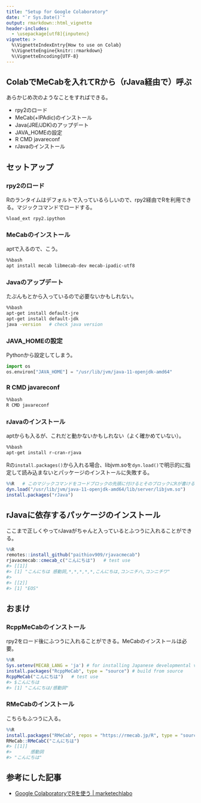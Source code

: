 ```yaml
---
title: "Setup for Google Colaboratory"
date: "`r Sys.Date()`"
output: rmarkdown::html_vignette
header-includes:
  - \usepackage[utf8]{inputenc}
vignette: >
  %\VignetteIndexEntry{How to use on Colab}
  %\VignetteEngine{knitr::rmarkdown}
  %\VignetteEncoding{UTF-8}
---
```


##  ColabでMeCabを入れてRから（rJava経由で）呼ぶ

あらかじめ次のようなことをすればできる。

- rpy2のロード
- MeCab(+IPAdic)のインストール
- Java(JRE/JDK)のアップデート
- JAVA_HOMEの設定
- R CMD javareconf
- rJavaのインストール

## セットアップ

### rpy2のロード

Rのランタイムはデフォルトで入っているらしいので、rpy2経由でRを利用できる。マジックコマンドでロードする。

``` ipynb
%load_ext rpy2.ipython
```

### MeCabのインストール

aptで入るので、こう。

``` bash
%%bash
apt install mecab libmecab-dev mecab-ipadic-utf8
```

### Javaのアップデート

たぶんもとから入っているので必要ないかもしれない。

``` bash
%%bash
apt-get install default-jre
apt-get install default-jdk
java -version   # check java version
```

### JAVA_HOMEの設定

Pythonから設定してしまう。

``` py
import os
os.environ["JAVA_HOME"] = "/usr/lib/jvm/java-11-openjdk-amd64"
```

### R CMD javareconf

``` bash
%%bash
R CMD javareconf
```

### rJavaのインストール

aptからも入るが、これだと動かないかもしれない（よく確かめていない）。

``` bash
%%bash
apt-get install r-cran-rjava
```

Rの`install.packages()`から入れる場合、libjvm.soを`dyn.load()`で明示的に指定して読み込まないとパッケージのインストールに失敗する。

``` r
%%R   # このマジックコマンドをコードブロックの先頭に付けるとそのブロックにRが書ける
dyn.load("/usr/lib/jvm/java-11-openjdk-amd64/lib/server/libjvm.so")
install.packages("rJava")
```

## rJavaに依存するパッケージのインストール

ここまで正しくやってrJavaがちゃんと入っているとふつうに入れることができる。

``` r
%%R
remotes::install_github("paithiov909/rjavacmecab")
rjavacmecab::cmecab_c("こんにちは")   # test use
#> [[1]]
#> [1] "こんにちは 感動詞,*,*,*,*,*,こんにちは,コンニチハ,コンニチワ"
#> 
#> [[2]]
#> [1] "EOS"
```

## おまけ

### RcppMeCabのインストール

rpy2をロード後にふつうに入れることができる。MeCabのインストールは必要。

``` r
%%R
Sys.setenv(MECAB_LANG = 'ja') # for installing Japanese developmental version
install.packages("RcppMeCab", type = "source") # build from source
RcppMeCab("こんにちは")   # test use
#> $こんにちは
#> [1] "こんにちは/感動詞"
```

### RMeCabのインストール

こちらもふつうに入る。

``` r
%%R
install.packages("RMeCab", repos = "https://rmecab.jp/R", type = "source") 
RMeCab::RMeCabC("こんにちは")
#> [[1]]
#>       感動詞 
#> "こんにちは" 
```

## 参考にした記事

- [Google ColaboratoryでRを使う | marketechlabo](https://www.marketechlabo.com/google-colaboratory-with-r/)

